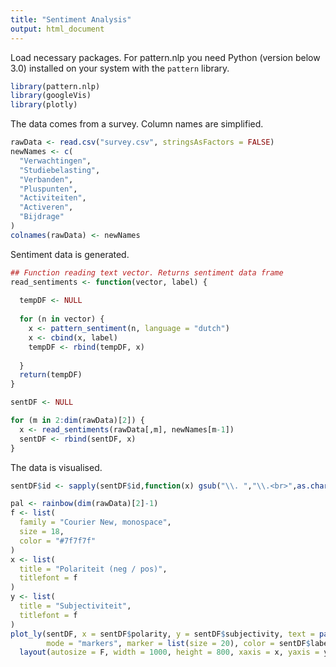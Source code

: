 ```yaml
---
title: "Sentiment Analysis"
output: html_document
---
```



Load necessary packages. For pattern.nlp you need Python (version below 3.0) installed on your system with the `pattern` library.
```r
library(pattern.nlp)
library(googleVis)
library(plotly)
```

The data comes from a survey. Column names are simplified.
```r
rawData <- read.csv("survey.csv", stringsAsFactors = FALSE)
newNames <- c(
  "Verwachtingen",
  "Studiebelasting",
  "Verbanden",
  "Pluspunten",
  "Activiteiten",
  "Activeren",
  "Bijdrage"
)
colnames(rawData) <- newNames
```

Sentiment data is generated.
```r
## Function reading text vector. Returns sentiment data frame
read_sentiments <- function(vector, label) {
  
  tempDF <- NULL
  
  for (n in vector) {
    x <- pattern_sentiment(n, language = "dutch")
    x <- cbind(x, label)
    tempDF <- rbind(tempDF, x)
    
  }
  return(tempDF)
}

sentDF <- NULL

for (m in 2:dim(rawData)[2]) {
  x <- read_sentiments(rawData[,m], newNames[m-1])
  sentDF <- rbind(sentDF, x)
}
```

The data is visualised.
```r
sentDF$id <- sapply(sentDF$id,function(x) gsub("\\. ","\\.<br>",as.character(x)))

pal <- rainbow(dim(rawData)[2]-1)
f <- list(
  family = "Courier New, monospace",
  size = 18,
  color = "#7f7f7f"
)
x <- list(
  title = "Polariteit (neg / pos)",
  titlefont = f
)
y <- list(
  title = "Subjectiviteit",
  titlefont = f
)
plot_ly(sentDF, x = sentDF$polarity, y = sentDF$subjectivity, text = paste("Tekst: ", sentDF$id),
        mode = "markers", marker = list(size = 20), color = sentDF$label, colors = pal) %>%
  layout(autosize = F, width = 1000, height = 800, xaxis = x, yaxis = y)
```

